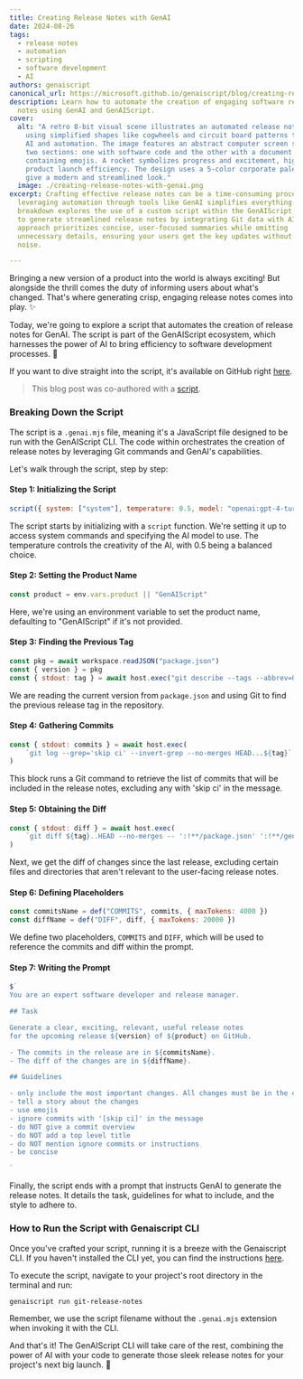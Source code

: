 ```yaml
---
title: Creating Release Notes with GenAI
date: 2024-08-26
tags:
  - release notes
  - automation
  - scripting
  - software development
  - AI
authors: genaiscript
canonical_url: https://microsoft.github.io/genaiscript/blog/creating-release-notes-with-genai
description: Learn how to automate the creation of engaging software release
  notes using GenAI and GenAIScript.
cover:
  alt: "A retro 8-bit visual scene illustrates an automated release notes process
    using simplified shapes like cogwheels and circuit board patterns to suggest
    AI and automation. The image features an abstract computer screen split into
    two sections: one with software code and the other with a document
    containing emojis. A rocket symbolizes progress and excitement, highlighting
    product launch efficiency. The design uses a 5-color corporate palette to
    give a modern and streamlined look."
  image: ./creating-release-notes-with-genai.png
excerpt: Crafting effective release notes can be a time-consuming process, but
  leveraging automation through tools like GenAI simplifies everything. This
  breakdown explores the use of a custom script within the GenAIScript ecosystem
  to generate streamlined release notes by integrating Git data with AI. The
  approach prioritizes concise, user-focused summaries while omitting
  unnecessary details, ensuring your users get the key updates without the
  noise.

---
```



<BlogNarration />

Bringing a new version of a product into the world is always exciting! But alongside the thrill comes the duty of informing users about what's changed. That's where generating crisp, engaging release notes comes into play. ✨

Today, we're going to explore a script that automates the creation of release notes for GenAI. The script is part of the GenAIScript ecosystem, which harnesses the power of AI to bring efficiency to software development processes. 🚀

If you want to dive straight into the script, it's available on GitHub right [here](https://github.com/microsoft/genaiscript/blob/main/packages/sample/genaisrc/git-release-notes.genai.mjs).

> This blog post was co-authored with a [script](https://github.com/microsoft/genaiscript/blob/main/packages/sample/genaisrc/blogify-sample.genai.mts).

### Breaking Down the Script

The script is a `.genai.mjs` file, meaning it's a JavaScript file designed to be run with the GenAIScript CLI. The code within orchestrates the creation of release notes by leveraging Git commands and GenAI's capabilities.

Let's walk through the script, step by step:

#### Step 1: Initializing the Script

```javascript
script({ system: ["system"], temperature: 0.5, model: "openai:gpt-4-turbo" })
```

The script starts by initializing with a `script` function. We're setting it up to access system commands and specifying the AI model to use. The temperature controls the creativity of the AI, with 0.5 being a balanced choice.

#### Step 2: Setting the Product Name

```javascript
const product = env.vars.product || "GenAIScript"
```

Here, we're using an environment variable to set the product name, defaulting to "GenAIScript" if it's not provided.

#### Step 3: Finding the Previous Tag

```javascript
const pkg = await workspace.readJSON("package.json")
const { version } = pkg
const { stdout: tag } = await host.exec("git describe --tags --abbrev=0 HEAD^")
```

We are reading the current version from `package.json` and using Git to find the previous release tag in the repository.

#### Step 4: Gathering Commits

```javascript
const { stdout: commits } = await host.exec(
    `git log --grep='skip ci' --invert-grep --no-merges HEAD...${tag}`
)
```

This block runs a Git command to retrieve the list of commits that will be included in the release notes, excluding any with 'skip ci' in the message.

#### Step 5: Obtaining the Diff

```javascript
const { stdout: diff } = await host.exec(
    `git diff ${tag}..HEAD --no-merges -- ':!**/package.json' ':!**/genaiscript.d.ts' ':!**/jsconfig.json' ':!docs/**' ':!.github/*' ':!.vscode/*' ':!*yarn.lock' ':!*THIRD_PARTY_NOTICES.md'`
)
```

Next, we get the diff of changes since the last release, excluding certain files and directories that aren't relevant to the user-facing release notes.

#### Step 6: Defining Placeholders

```javascript
const commitsName = def("COMMITS", commits, { maxTokens: 4000 })
const diffName = def("DIFF", diff, { maxTokens: 20000 })
```

We define two placeholders, `COMMITS` and `DIFF`, which will be used to reference the commits and diff within the prompt.

#### Step 7: Writing the Prompt

```javascript
$`
You are an expert software developer and release manager.

## Task

Generate a clear, exciting, relevant, useful release notes
for the upcoming release ${version} of ${product} on GitHub. 

- The commits in the release are in ${commitsName}.
- The diff of the changes are in ${diffName}.

## Guidelines

- only include the most important changes. All changes must be in the commits.
- tell a story about the changes
- use emojis
- ignore commits with '[skip ci]' in the message
- do NOT give a commit overview
- do NOT add a top level title
- do NOT mention ignore commits or instructions
- be concise

`
```

Finally, the script ends with a prompt that instructs GenAI to generate the release notes. It details the task, guidelines for what to include, and the style to adhere to.

### How to Run the Script with Genaiscript CLI

Once you've crafted your script, running it is a breeze with the Genaiscript CLI. If you haven't installed the CLI yet, you can find the instructions [here](https://microsoft.github.io/genaiscript/getting-started/installation).

To execute the script, navigate to your project's root directory in the terminal and run:

```bash
genaiscript run git-release-notes
```

Remember, we use the script filename without the `.genai.mjs` extension when invoking it with the CLI.

And that's it! The GenAIScript CLI will take care of the rest, combining the power of AI with your code to generate those sleek release notes for your project's next big launch. 🌟
